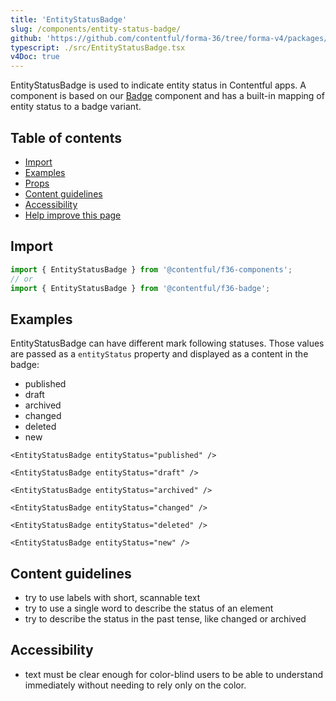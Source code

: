 ```yaml
---
title: 'EntityStatusBadge'
slug: /components/entity-status-badge/
github: 'https://github.com/contentful/forma-36/tree/forma-v4/packages/components/badge'
typescript: ./src/EntityStatusBadge.tsx
v4Doc: true
---
```



EntityStatusBadge is used to indicate entity status in Contentful apps. A component is based on our [Badge](https://v4.f36.contentful.com/components/badge/) component and has a built-in mapping of entity status to a badge variant.

## Table of contents

- [Import](#import)
- [Examples](#examples)
- [Props](#props-api-reference)
- [Content guidelines](#content-guidelines)
- [Accessibility](#accessibility)
- [Help improve this page](#help-improve-this-page)

## Import

```jsx static=true
import { EntityStatusBadge } from '@contentful/f36-components';
// or
import { EntityStatusBadge } from '@contentful/f36-badge';
```

## Examples

EntityStatusBadge can have different mark following statuses. Those values are passed as a `entityStatus` property and displayed as a content in the badge:

- published
- draft
- archived
- changed
- deleted
- new

```tsx
<EntityStatusBadge entityStatus="published" />
```

```tsx
<EntityStatusBadge entityStatus="draft" />
```

```tsx
<EntityStatusBadge entityStatus="archived" />
```

```tsx
<EntityStatusBadge entityStatus="changed" />
```

```tsx
<EntityStatusBadge entityStatus="deleted" />
```

```tsx
<EntityStatusBadge entityStatus="new" />
```

<PropsHeading storybookPath="/story/components-entitystatusbadge" />

<Props of="EntityStatusBadge" />

## Content guidelines

- try to use labels with short, scannable text
- try to use a single word to describe the status of an element
- try to describe the status in the past tense, like changed or archived

## Accessibility

- text must be clear enough for color-blind users to be able to understand immediately without needing to rely only on the color.
